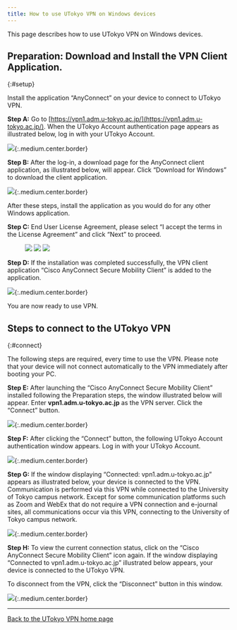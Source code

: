 ```yaml
---
title: How to use UTokyo VPN on Windows devices
---
```


This page describes how to use UTokyo VPN on Windows devices.

<SubpageBeginning />

## Preparation: Download and Install the VPN Client Application.
{:#setup}

Install the application “AnyConnect” on your device to connect to UTokyo VPN.

**Step A:** Go to [https://vpn1.adm.u-tokyo.ac.jp/](https://vpn1.adm.u-tokyo.ac.jp/). When the UTokyo Account authentication page appears as illustrated below, log in with your UTokyo Account.

![](img/win01-vpn1-login.png){:.medium.center.border}

<HelpSecurityEducation />
<HelpMfa />

**Step B:** After the log-in, a download page for the AnyConnect client application, as illustrated below, will appear. Click “Download for Windows” to download the client application.

![](img/win02-download-page.png){:.medium.center.border}

<HelpWhite />

After these steps, install the application as you would do for any other Windows application.

**Step C:** End User License Agreement, please select “I accept the terms in the License Agreement” and click “Next” to proceed.

<figure class="gallery">
  <img src="img/win03-install-1.png" class="border" />
  <img src="img/win04-install-2.png" class="border" />
  <img src="img/win05-install-3.png" class="border" />
</figure>

**Step D:** If the installation was completed successfully, the VPN client application “Cisco AnyConnect Secure Mobility Client” is added to the application.

![](img/win06-cisco-on-task.png){:.medium.center.border}

You are now ready to use VPN.

## Steps to connect to the UTokyo VPN
{:#connect}

The following steps are required, every time to use the VPN. Please note that your device will not connect automatically to the VPN immediately after booting your PC.

**Step E:** After launching the “Cisco AnyConnect Secure Mobility Client” installed following the Preparation steps, the window illustrated below will appear. Enter **vpn1.adm.u-tokyo.ac.jp** as the VPN server. Click the “Connect” button. 

![](img/win09-anyconnect-login.png){:.medium.center.border}

**Step F:** After clicking the “Connect” button, the following UTokyo Account authentication window appears. Log in with your UTokyo Account.

![](img/win09-anyconnect-login.png){:.medium.center.border}

<HelpMultipleUsers />
<HelpSecurityEducation />
<HelpMfa />

**Step G:** If the window displaying “Connected: vpn1.adm.u-tokyo.ac.jp” appears as illustrated below, your device is connected to the VPN. Communication is performed via this VPN while connected to the University of Tokyo campus network. Except for some communication platforms such as Zoom and WebEx that do not require a VPN connection and e-journal sites, all communications occur via this VPN, connecting to the University of Tokyo campus network.

![](img/win10-vpn-connected.png){:.medium.center.border}

**Step H:** To view the current connection status, click on the “Cisco AnyConnect Secure Mobility Client” icon again. If the window displaying “Connected to vpn1.adm.u-tokyo.ac.jp” illustrated below appears, your device is connected to the UTokyo VPN.

To disconnect from the VPN, click the “Disconnect” button in this window.

![](img/win11-vpn-connected-window.png){:.medium.center.border}

---

[Back to the UTokyo VPN home page](.)
